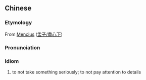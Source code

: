==Chinese==
{{zh-forms}}

===Etymology===
From [[w:Mencius|Mencius]] ([[:zh:s:孟子/盡心下|孟子/盡心下]])

===Pronunciation===
{{zh-pron
|m=dà ér huà zhī
|cat=id
}}

===Idiom===
{{zh-idiom}}

# to not take something seriously; to not pay attention to details